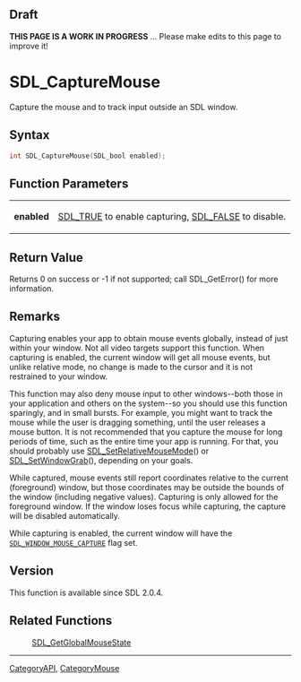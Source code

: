
== Draft ==


'''THIS PAGE IS A WORK IN PROGRESS''' ... Please make edits to this page to improve it!


<!-- #*^*^*^*^*See https://wiki.libsdl.org/SGFunctions for details on editing this page*^*^*^*^* -->


= SDL_CaptureMouse =

Capture the mouse and to track input outside an SDL window.

== Syntax ==

<syntaxhighlight lang='c'>
int SDL_CaptureMouse(SDL_bool enabled);
</syntaxhighlight>

== Function Parameters ==

{|
|'''enabled'''
|[[SDL_TRUE]] to enable capturing, [[SDL_FALSE]] to disable.
|}

== Return Value ==

Returns 0 on success or -1 if not supported; call SDL_GetError() for more
information.



== Remarks ==

Capturing enables your app to obtain mouse events globally, instead of
just within your window. Not all video targets support this function. When
capturing is enabled, the current window will get all mouse events, but
unlike relative mode, no change is made to the cursor and it is not
restrained to your window.

This function may also deny mouse input to other windows--both those in
your application and others on the system--so you should use this function
sparingly, and in small bursts. For example, you might want to track the
mouse while the user is dragging something, until the user releases a mouse
button. It is not recommended that you capture the mouse for long periods
of time, such as the entire time your app is running. For that, you should
probably use [[SDL_SetRelativeMouseMode]]() or [[SDL_SetWindowGrab]](),
depending on your goals.

While captured, mouse events still report coordinates relative to the
current (foreground) window, but those coordinates may be outside the
bounds of the window (including negative values). Capturing is only allowed
for the foreground window. If the window loses focus while capturing, the
capture will be disabled automatically.

While capturing is enabled, the current window will have the
<code>[[SDL_WINDOW_MOUSE_CAPTURE]]</code> flag set.

== Version ==

This function is available since SDL 2.0.4.



== Related Functions ==

:[[SDL_GetGlobalMouseState]]

----
[[CategoryAPI]], [[CategoryMouse]]
<!-- #See the Style Guide for instructions on editing the footer. -->


